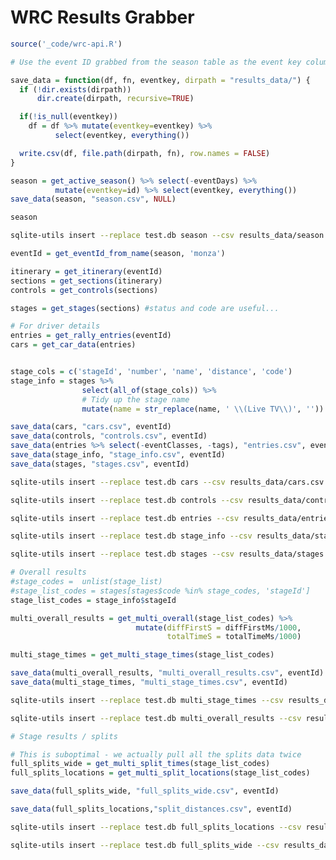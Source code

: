 # WRC Results Grabber

```r
source('_code/wrc-api.R')

# Use the event ID grabbed from the season table as the event key column in all tables

save_data = function(df, fn, eventkey, dirpath = "results_data/") {
  if (!dir.exists(dirpath))
      dir.create(dirpath, recursive=TRUE)

  if(!is_null(eventkey))
    df = df %>% mutate(eventkey=eventkey) %>%
          select(eventkey, everything())

  write.csv(df, file.path(dirpath, fn), row.names = FALSE)
}

```

```r
season = get_active_season() %>% select(-eventDays) %>%
          mutate(eventkey=id) %>% select(eventkey, everything())
save_data(season, "season.csv", NULL)

season
```

```bash
sqlite-utils insert --replace test.db season --csv results_data/season.csv --pk=eventkey
```

```r
eventId = get_eventId_from_name(season, 'monza')
```

```r
itinerary = get_itinerary(eventId)
sections = get_sections(itinerary)
controls = get_controls(sections)

stages = get_stages(sections) #status and code are useful...

# For driver details
entries = get_rally_entries(eventId)
cars = get_car_data(entries)


stage_cols = c('stageId', 'number', 'name', 'distance', 'code')
stage_info = stages %>%
                select(all_of(stage_cols)) %>%
                # Tidy up the stage name
                mutate(name = str_replace(name, ' \\(Live TV\\)', ''))
```

```r
save_data(cars, "cars.csv", eventId)
save_data(controls, "controls.csv", eventId)
save_data(entries %>% select(-eventClasses, -tags), "entries.csv", eventId)
save_data(stage_info, "stage_info.csv", eventId)
save_data(stages, "stages.csv", eventId)
```


```bash

sqlite-utils insert --replace test.db cars --csv results_data/cars.csv --pk=eventkey,entryId

sqlite-utils insert --replace test.db controls --csv results_data/controls.csv --pk=eventkey,controlId,stageId

sqlite-utils insert --replace test.db entries --csv results_data/entries.csv --pk=eventkey,entryId

sqlite-utils insert --replace test.db stage_info --csv results_data/stage_info.csv --pk=eventkey,stageId

sqlite-utils insert --replace test.db stages --csv results_data/stages.csv --pk=eventkey,stageId
```

```r
# Overall results
#stage_codes =  unlist(stage_list)
#stage_list_codes = stages[stages$code %in% stage_codes, 'stageId']
stage_list_codes = stage_info$stageId

multi_overall_results = get_multi_overall(stage_list_codes) %>%
                            mutate(diffFirstS = diffFirstMs/1000,
                                   totalTimeS = totalTimeMs/1000)

multi_stage_times = get_multi_stage_times(stage_list_codes)

save_data(multi_overall_results, "multi_overall_results.csv", eventId)
save_data(multi_stage_times, "multi_stage_times.csv", eventId)

```

```bash

sqlite-utils insert --replace test.db multi_stage_times --csv results_data/multi_stage_times.csv --pk=eventkey,stageId,entryId

sqlite-utils insert --replace test.db multi_overall_results --csv results_data/multi_overall_results.csv --pk=eventkey,stageId,entryId
```

```r
# Stage results / splits

# This is suboptimal - we actually pull all the splits data twice
full_splits_wide = get_multi_split_times(stage_list_codes)
full_splits_locations = get_multi_split_locations(stage_list_codes)

save_data(full_splits_wide, "full_splits_wide.csv", eventId)

save_data(full_splits_locations,"split_distances.csv", eventId)
```

```bash

sqlite-utils insert --replace test.db full_splits_locations --csv results_data/split_distances.csv --pk=eventkey,splitPointId,entryId

sqlite-utils insert --replace test.db full_splits_wide --csv results_data/full_splits_wide.csv --pk=eventkey,splitPointId,entryId
```
